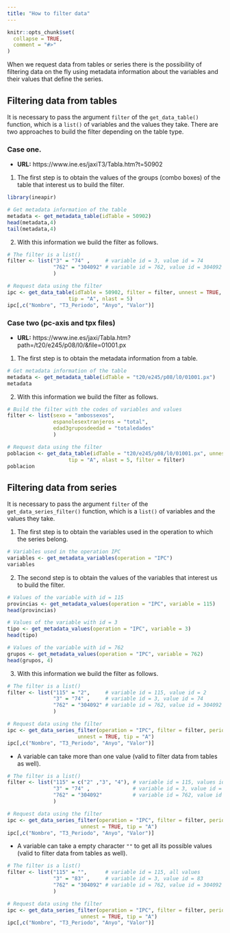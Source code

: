 ```yaml
---
title: "How to filter data"
---
```


```r
knitr::opts_chunk$set(
  collapse = TRUE,
  comment = "#>"
)
```

When we request data from tables or series there is the possibility of
filtering data on the fly using metadata information about the variables
and their values that define the series.

## Filtering data from tables

It is necessary to pass the argument `filter` of the `get_data_table()`
function, which is a `list()` of variables and the values they take.
There are two approaches to build the filter depending on the
table type.

### Case one.

- **URL:** https://www.ine.es/jaxiT3/Tabla.htm?t=50902

1. The first step is to obtain the values of the groups (combo boxes) of the
table that interest us to build the filter.

```r
library(ineapir)

# Get metadata information of the table
metadata <- get_metadata_table(idTable = 50902)
head(metadata,4)
tail(metadata,4)
```

2. With this information we build the filter as follows.

```r
# The filter is a list()
filter <- list("3" = "74" ,     # variable id = 3, value id = 74
               "762" = "304092" # variable id = 762, value id = 304092
               )

# Request data using the filter
ipc <- get_data_table(idTable = 50902, filter = filter, unnest = TRUE,
                    tip = "A", nlast = 5)
ipc[,c("Nombre", "T3_Periodo", "Anyo", "Valor")]
```

### Case two (pc-axis and tpx files)

- **URL:** https://www.ine.es/jaxi/Tabla.htm?path=/t20/e245/p08/l0/&file=01001.px

1. The first step is to obtain the metadata information from a table.

```r
# Get metadata information of the table
metadata <- get_metadata_table(idTable = "t20/e245/p08/l0/01001.px")
metadata
```

2. With this information we build the filter as follows.

```r
# Build the filter with the codes of variables and values
filter <- list(sexo = "ambossexos",              
               espanolesextranjeros = "total",   
               edad3gruposdeedad = "totaledades" 
               ) 

# Request data using the filter
poblacion <- get_data_table(idTable = "t20/e245/p08/l0/01001.px", unnest = TRUE,
                    tip = "A", nlast = 5, filter = filter)
poblacion
```

## Filtering data from series

It is necessary to pass the argument `filter` of the `get_data_series_filter()`
function, which is a `list()` of variables and the values they take.

1. The first step is to obtain the variables used in the operation to which 
the series belong.

```r
# Variables used in the operation IPC
variables <- get_metadata_variables(operation = "IPC")
variables
```

2. The second step is to obtain the values of the variables that interest us
to build the filter.

```r
# Values of the variable with id = 115
provincias <- get_metadata_values(operation = "IPC", variable = 115)
head(provincias)

# Values of the variable with id = 3
tipo <- get_metadata_values(operation = "IPC", variable = 3)
head(tipo)

# Values of the variable with id = 762
grupos <- get_metadata_values(operation = "IPC", variable = 762)
head(grupos, 4)
```

3. With this information we build the filter as follows.

```r
# The filter is a list()
filter <- list("115" = "2",     # variable id = 115, value id = 2
               "3" = "74" ,     # variable id = 3, value id = 74
               "762" = "304092" # variable id = 762, value id = 304092
               )

# Request data using the filter
ipc <- get_data_series_filter(operation = "IPC", filter = filter, periodicity = 1,
                       unnest = TRUE, tip = "A")
ipc[,c("Nombre", "T3_Periodo", "Anyo", "Valor")]
```

- A variable can take more than one value (valid to filter data from tables
as well).

```r
# The filter is a list()
filter <- list("115" = c("2" ,"3", "4"), # variable id = 115, values id 2, 3, 4
               "3" = "74" ,              # variable id = 3, value id = 74
               "762" = "304092"          # variable id = 762, value id = 304092
               )

# Request data using the filter
ipc <- get_data_series_filter(operation = "IPC", filter = filter, periodicity = 1, 
                        unnest = TRUE, tip = "A")
ipc[,c("Nombre", "T3_Periodo", "Anyo", "Valor")]
```


- A variable can take a empty character `""` to get all its possible values
(valid to filter data from tables as well).

```r
# The filter is a list()
filter <- list("115" = "",      # variable id = 115, all values
               "3" = "83" ,     # variable id = 3, value id = 83
               "762" = "304092" # variable id = 762, value id = 304092
               )

# Request data using the filter
ipc <- get_data_series_filter(operation = "IPC", filter = filter, periodicity = 1, 
                        unnest = TRUE, tip = "A")
ipc[,c("Nombre", "T3_Periodo", "Anyo", "Valor")]
```

